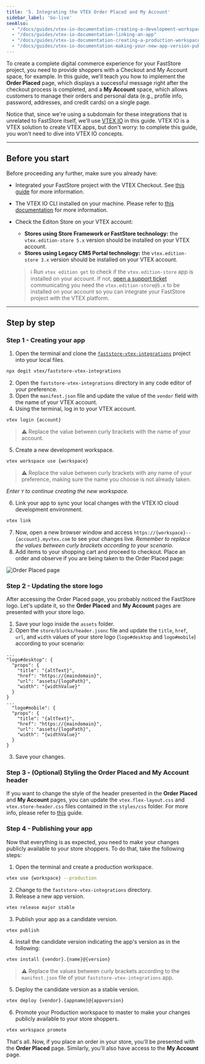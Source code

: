 ```yaml
---
title: '5. Integrating the VTEX Order Placed and My Account'
sidebar_label: 'Go-live'
seeAlso:
  - "/docs/guides/vtex-io-documentation-creating-a-development-workspace"
  - "/docs/guides/vtex-io-documentation-linking-an-app"
  - "/docs/guides/vtex-io-documentation-creating-a-production-workspace"
  - "/docs/guides/vtex-io-documentation-making-your-new-app-version-publicly-available"
---
```


To create a complete digital commerce experience for your FastStore project, you need to provide shoppers with a Checkout and My Account space, for example. In this guide, we'll teach you how to implement the **Order Placed** page, which displays a successful message right after the checkout process is completed, and a **My Account** space, which allows customers to manage their orders and personal data (e.g., profile info, password, addresses, and credit cards) on a single page.

Notice that, since we're using a subdomain for these integrations that is unrelated to FastStore itself, we'll use [VTEX IO](https://developers.vtex.com/docs/guides/vtex-io-documentation-what-is-vtex-io) in this guide. VTEX IO is a VTEX solution to create VTEX apps, but don't worry: to complete this guide, you won't need to dive into VTEX IO concepts.

---

## Before you start

Before proceeding any further, make sure you already have:

- Integrated your FastStore project with the VTEX Checkout. See [this guide](/how-to-guides/platform-integration/vtex/integrating-vtex-checkout) for more information.
- The VTEX IO CLI installed on your machine. Please refer to [this documentation](https://developers.vtex.com/vtex-developer-docs/docs/vtex-io-documentation-vtex-io-cli-installation-and-command-reference) for more information.
- Check the Editon Store on your VTEX account:
  - **Stores using Store Framework or FastStore technology:** the `vtex.edition-store 5.x` version should be installed on your VTEX account.
  - **Stores using Legacy CMS Portal technology:** the `vtex.edition-store 3.x` version should be installed on your VTEX account.
  
  > ℹ️ Run `vtex edition get` to check if the `vtex.edition-store` app is installed on your account. If not, [open a support ticket](https://help.vtex.com/en/support) communicating you need the `vtex.edition-store@5.x` to be installed on your account so you can integrate your FastStore project with the VTEX platform.

---

## Step by step

### Step 1 - Creating your app

1. Open the terminal and clone the [`faststore-vtex-integrations`](https://github.com/vtex/faststore-vtex-integrations/) project into your local files.

  ```bash
  npx degit vtex/faststore-vtex-integrations
  ```

2. Open the `faststore-vtex-integrations` directory in any code editor of your preference.
3. Open the `manifest.json` file and update the value of the `vendor` field with the name of your VTEX account.
4. Using the terminal, log in to your VTEX account.

  ```bash
  vtex login {account}
  ```

  >   ⚠️ Replace the value between curly brackets with the name of your account.

5. Create a new development workspace.

  ```bash
  vtex workspace use {workspace}
  ```

  > ⚠️ Replace the value between curly brackets with any name of your preference, making sure the name you choose is not already taken.

   *Enter `Y` to continue creating the new workspace.*

6. Link your app to sync your local changes with the VTEX IO cloud development environment.

```bash
vtex link
```

7. Now, open a new browser window and access `https://{workspace}--{account}.myvtex.com` to see your changes live. _Remember to replace the values between curly brackets according to your scenario._
8. Add items to your shopping cart and proceed to checkout. Place an order and observe if you are being taken to the Order Placed page:

![Order Placed page](https://vtexhelp.vtexassets.com/assets/docs/src/order-placed-page___1c8555354e041450be5fb90f7ba1f7d6.png)

### Step 2 - Updating the store logo

After accessing the Order Placed page, you probably noticed the FastStore logo. Let's update it, so the **Order Placed** and **My Account** pages are presented with your store logo.

1. Save your logo inside the `assets` folder.
2. Open the `store/blocks/header.jsonc` file and update the `title`, `href`, `url`, and `width` values of your store logo (`logo#desktop` and `logo#mobile`) according to your scenario:

```jsonc store/blocks/header.json {4-7,13-16}
...
"logo#desktop": {
  "props": {
    "title": "{altText}",
    "href": "https://{maindomain}",
    "url": "assets/{logoPath}",
    "width": "{widthValue}"
  }
}
...
  "logo#mobile": {
  "props": {
    "title": "{altText}",
    "href": "https://{maindomain}",
    "url": "assets/{logoPath}",
    "width": "{widthValue}"
  }
}
```

3. Save your changes.

### Step 3 - (Optional) Styling the Order Placed and My Account header

If you want to change the style of the header presented in the **Order Placed** and **My Account** pages, you can update the `vtex.flex-layout.css` and `vtex.store-header.css` files contained in the `styles/css` folder. For more info, please refer to [this](https://developers.vtex.com/vtex-developer-docs/docs/vtex-io-documentation-using-css-handles-for-store-customization) guide.

### Step 4 - Publishing your app

Now that everything is as expected, you need to make your changes publicly available to your store shoppers. To do that, take the following steps:

1. Open the terminal and create a production workspace.

  ```bash
  vtex use {workspace} --production
  ```

2. Change to the `faststore-vtex-integrations` directory.
3. Release a new app version.

  ```bash
  vtex release major stable
  ```

3. Publish your app as a candidate version.

  ```bash
  vtex publish
  ```

4. Install the candidate version indicating the app's version as in the following:

  ```bash
  vtex install {vendor}.{name}@{version}
  ```

  > ⚠️ Replace the values between curly brackets according to the `manifest.json` file of your `faststore-vtex-integrations` app.

5. Deploy the candidate version as a stable version.

  ```bash
  vtex deploy {vendor}.{appname}@{appversion}
  ```

6. Promote your Production workspace to master to make your changes publicly available to your store shoppers.

  ```bash
  vtex workspace promote
  ```

That's all. Now, if you place an order in your store, you'll be presented with the **Order Placed** page. Similarly, you'll also have access to the **My Account** page.
